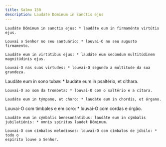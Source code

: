 ```yaml
---
title: Salmo 150
description: Laudate Dominum in sanctis ejus
---
```


<div class="side-by-side not-content">

    Laudáte Dóminum in sanctis ejus: * laudáte eum in firmaménto virtútis ejus.

    Louvai o Senhor no seu santuário: * louvai-O no seu augusto firmamento.

    Laudáte eum in virtútibus ejus: * laudáte eum secúndum multitúdinem
    magnitúdinis ejus.

    Louvai-O nas suas virtudes: * louvai-O segundo a multitude da sua grandeza.

Laudáte eum in sono tubæ: \* laudáte eum in psaltério, et cíthara.

    Louvai-O ao som da trombeta: * louvai-O com o saltério e a cítara.

    Laudáte eum in týmpano, et choro: * laudáte eum in chordis, et órgano.

Louvai-O com timbales e em coro: \* louvai-O com cordas e órgão.

    Laudáte eum in cýmbalis benesonántibus: laudáte eum in cýmbalis
    jubilatiónis: * omnis spíritus laudet Dóminum.

    Louvai-O com címbalos melodiosos: louvai-O com címbalos de júbilo: * todo o
    espírito louve o Senhor.

</div>
